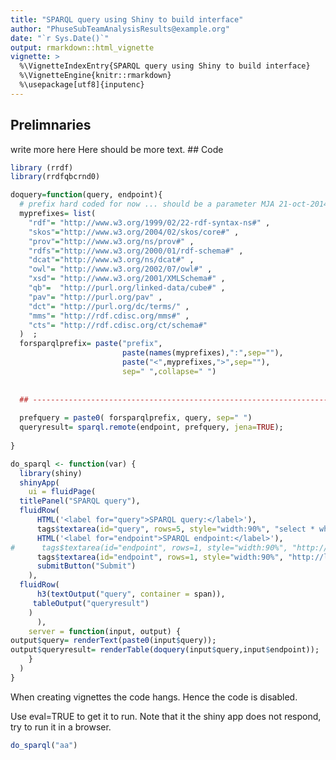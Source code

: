 ```yaml
---
title: "SPARQL query using Shiny to build interface"
author: "PhuseSubTeamAnalysisResults@example.org"
date: "`r Sys.Date()`"
output: rmarkdown::html_vignette
vignette: >
  %\VignetteIndexEntry{SPARQL query using Shiny to build interface}
  %\VignetteEngine{knitr::rmarkdown}
  %\usepackage[utf8]{inputenc}
---
```



## Prelimnaries
write more here
Here should be more text.
## Code


```r

library (rrdf)
library(rrdfqbcrnd0)

doquery=function(query, endpoint){
  # prefix hard coded for now ... should be a parameter MJA 21-oct-2014
  myprefixes= list(
    "rdf"= "http://www.w3.org/1999/02/22-rdf-syntax-ns#" ,
    "skos"="http://www.w3.org/2004/02/skos/core#" ,
    "prov"="http://www.w3.org/ns/prov#" ,
    "rdfs"="http://www.w3.org/2000/01/rdf-schema#" ,
    "dcat"="http://www.w3.org/ns/dcat#" ,
    "owl"= "http://www.w3.org/2002/07/owl#" ,
    "xsd"= "http://www.w3.org/2001/XMLSchema#" ,
    "qb"=  "http://purl.org/linked-data/cube#" ,
    "pav"= "http://purl.org/pav" ,
    "dct"= "http://purl.org/dc/terms/" ,
    "mms"= "http://rdf.cdisc.org/mms#" ,
    "cts"= "http://rdf.cdisc.org/ct/schema#" 
  )  ;
  forsparqlprefix= paste("prefix", 
                         paste(names(myprefixes),":",sep=""), 
                         paste("<",myprefixes,">",sep=""),
                         sep=" ",collapse=" ")
  
  
  ## ------------------------------------------------------------------------
  
  prefquery = paste0( forsparqlprefix, query, sep=" ")
  queryresult= sparql.remote(endpoint, prefquery, jena=TRUE);
  
}

do_sparql <- function(var) {
  library(shiny)
  shinyApp(
    ui = fluidPage(
  titlePanel("SPARQL query"),
  fluidRow(
      HTML('<label for="query">SPARQL query:</label>'),
      tags$textarea(id="query", rows=5, style="width:90%", "select * where {?s ?p ?o} limit 10"),
      HTML('<label for="endpoint">SPARQL endpoint:</label>'),
#      tags$textarea(id="endpoint", rows=1, style="width:90%", "http://www.datadriven.jp:3030/cdisc/sparql"),
      tags$textarea(id="endpoint", rows=1, style="width:90%", "http://localhost:3030/cdisc/query"),
      submitButton("Submit")
    ), 
  fluidRow(
      h3(textOutput("query", container = span)),
     tableOutput("queryresult")
    )
      ),
    server = function(input, output) {
output$query= renderText(paste0(input$query));
output$queryresult= renderTable(doquery(input$query,input$endpoint));
    }
  )
}

```

When creating vignettes the code hangs. Hence the code is disabled.

Use eval=TRUE to get it to run. Note that it the shiny app does not respond, try to run it in a browser.

```r
do_sparql("aa")
```
